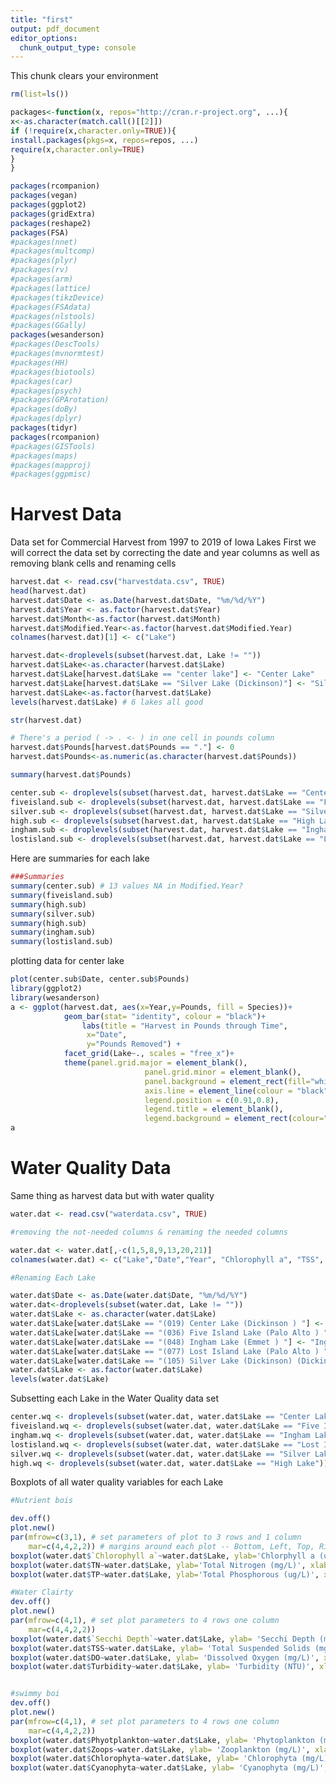 ```yaml
---
title: "first"
output: pdf_document
editor_options: 
  chunk_output_type: console
---
```


This chunk clears your environment
```r
rm(list=ls())
```

```r

packages<-function(x, repos="http://cran.r-project.org", ...){
x<-as.character(match.call()[[2]])
if (!require(x,character.only=TRUE)){
install.packages(pkgs=x, repos=repos, ...)
require(x,character.only=TRUE)
}
}

packages(rcompanion)
packages(vegan)
packages(ggplot2)
packages(gridExtra)
packages(reshape2)
packages(FSA)
#packages(nnet)
#packages(multcomp)
#packages(plyr)
#packages(rv)
#packages(arm)
#packages(lattice)
#packages(tikzDevice)
#packages(FSAdata)
#packages(nlstools)
#packages(GGally)
packages(wesanderson)
#packages(DescTools)
#packages(mvnormtest)
#packages(HH)
#packages(biotools)
#packages(car)
#packages(psych)
#packages(GPArotation)
#packages(doBy)
#packages(dplyr)
packages(tidyr)
packages(rcompanion)
#packages(GISTools)
#packages(maps)
#packages(mapproj)
#packages(ggpmisc)
```

# Harvest Data
Data set for Commercial Harvest from 1997 to 2019 of Iowa Lakes
First we will correct the data set by correcting the date and year columns as well as removing blank cells and renaming cells

```r
harvest.dat <- read.csv("harvestdata.csv", TRUE)
head(harvest.dat)
harvest.dat$Date <- as.Date(harvest.dat$Date, "%m/%d/%Y")
harvest.dat$Year <- as.factor(harvest.dat$Year)
harvest.dat$Month<-as.factor(harvest.dat$Month)
harvest.dat$Modified.Year<-as.factor(harvest.dat$Modified.Year)
colnames(harvest.dat)[1] <- c("Lake")

harvest.dat<-droplevels(subset(harvest.dat, Lake != ""))
harvest.dat$Lake<-as.character(harvest.dat$Lake)
harvest.dat$Lake[harvest.dat$Lake == "center lake"] <- "Center Lake"
harvest.dat$Lake[harvest.dat$Lake == "Silver Lake (Dickinson)"] <- "Silver Lake"
harvest.dat$Lake<-as.factor(harvest.dat$Lake)
levels(harvest.dat$Lake) # 6 lakes all good

str(harvest.dat)

# There's a period ( -> . <- ) in one cell in pounds column
harvest.dat$Pounds[harvest.dat$Pounds == "."] <- 0
harvest.dat$Pounds<-as.numeric(as.character(harvest.dat$Pounds))

summary(harvest.dat$Pounds)
```

```r
center.sub <- droplevels(subset(harvest.dat, harvest.dat$Lake == "Center Lake"))
fiveisland.sub <- droplevels(subset(harvest.dat, harvest.dat$Lake == "Five Island Lake"))
silver.sub <- droplevels(subset(harvest.dat, harvest.dat$Lake == "Silver Lake"))
high.sub <- droplevels(subset(harvest.dat, harvest.dat$Lake == "High Lake"))
ingham.sub <- droplevels(subset(harvest.dat, harvest.dat$Lake == "Ingham Lake"))
lostisland.sub <- droplevels(subset(harvest.dat, harvest.dat$Lake == "Lost Island Lake"))

```

Here are summaries for each lake

```r
###Summaries
summary(center.sub) # 13 values NA in Modified.Year?
summary(fiveisland.sub)
summary(high.sub)
summary(silver.sub)
summary(high.sub)
summary(ingham.sub)
summary(lostisland.sub)

```

plotting data for center lake
```r
plot(center.sub$Date, center.sub$Pounds)
library(ggplot2)
library(wesanderson)
a <- ggplot(harvest.dat, aes(x=Year,y=Pounds, fill = Species))+
            geom_bar(stat= "identity", colour = "black")+
                labs(title = "Harvest in Pounds through Time",
                 x="Date",
                 y="Pounds Removed") +
            facet_grid(Lake~., scales = "free_x")+
            theme(panel.grid.major = element_blank(), 
                              panel.grid.minor = element_blank(),
                              panel.background = element_rect(fill="white",colour="grey50"), 
                              axis.line = element_line(colour = "black"),
                              legend.position = c(0.91,0.8),
                              legend.title = element_blank(),
                              legend.background = element_rect(colour="grey20"))
a
```



# Water Quality Data

Same thing as harvest data but with water quality

```r
water.dat <- read.csv("waterdata.csv", TRUE)

#removing the not-needed columns & renaming the needed columns

water.dat <- water.dat[,-c(1,5,8,9,13,20,21)]
colnames(water.dat) <- c("Lake","Date","Year", "Chlorophyll a", "TSS", "TN", "TP", "TP Reactive", "Depth", "Secchi Depth", "Averge Temp", "Average pH", "DO Saturation", "DO", "Turbidity", "Phyotplankton", "Zoops", "Chlorophyta", "Cyanophyta")

#Renaming Each Lake

water.dat$Date <- as.Date(water.dat$Date, "%m/%d/%Y")
water.dat<-droplevels(subset(water.dat, Lake != ""))
water.dat$Lake <- as.character(water.dat$Lake)
water.dat$Lake[water.dat$Lake == "(019) Center Lake (Dickinson ) "] <- "Center Lake"
water.dat$Lake[water.dat$Lake == "(036) Five Island Lake (Palo Alto ) "] <- "Five Island Lake"
water.dat$Lake[water.dat$Lake == "(048) Ingham Lake (Emmet ) "] <- "Ingham Lake"
water.dat$Lake[water.dat$Lake == "(077) Lost Island Lake (Palo Alto ) "] <- "Lost Island Lake"
water.dat$Lake[water.dat$Lake == "(105) Silver Lake (Dickinson) (Dickinson ) "] <- "Silver Lake"
water.dat$Lake <- as.factor(water.dat$Lake)
levels(water.dat$Lake)

```

Subsetting each Lake in the Water Quality data set

```r

center.wq <- droplevels(subset(water.dat, water.dat$Lake == "Center Lake"))
fiveisland.wq <- droplevels(subset(water.dat, water.dat$Lake == "Five Island Lake"))
ingham.wq <- droplevels(subset(water.dat, water.dat$Lake == "Ingham Lake"))
lostisland.wq <- droplevels(subset(water.dat, water.dat$Lake == "Lost Island Lake"))
silver.wq <- droplevels(subset(water.dat, water.dat$Lake == "Silver Lake"))
high.wq <- droplevels(subset(water.dat, water.dat$Lake == "High Lake"))
```

Boxplots of all water quality variables for each Lake 

```r

#Nutrient bois

dev.off()
plot.new()
par(mfrow=c(3,1), # set parameters of plot to 3 rows and 1 column
    mar=c(4,4,2,2)) # margins around each plot -- Bottom, Left, Top, Right
boxplot(water.dat$`Chlorophyll a`~water.dat$Lake, ylab='Chlorphyll a (ug/L)', xlab='Lake', main= 'Chlorphyll a Concentrations of Each Lake')
boxplot(water.dat$TN~water.dat$Lake, ylab='Total Nitrogen (mg/L)', xlab='Lake', main= 'Total Nitrogen Concentrations of Each Lake')
boxplot(water.dat$TP~water.dat$Lake, ylab='Total Phosphorous (ug/L)', xlab='Lake', main= 'Total Phosphorous Concentrations of Each Lake')

#Water Clairty
dev.off()
plot.new()
par(mfrow=c(4,1), # set plot parameters to 4 rows one column
    mar=c(4,4,2,2))
boxplot(water.dat$`Secchi Depth`~water.dat$Lake, ylab= 'Secchi Depth (m)', xlab= 'Lake', main = 'Secchi Depth of Each Lake')
boxplot(water.dat$TSS~water.dat$Lake, ylab= 'Total Suspended Solids (mg/L)', xlab= 'Lake', main = 'Total Suspended Solids of Each Lake')
boxplot(water.dat$DO~water.dat$Lake, ylab= 'Dissolved Oxygen (mg/L)', xlab= 'Lake', main = 'Dissolved Oxygen of Each Lake')
boxplot(water.dat$Turbidity~water.dat$Lake, ylab= 'Turbidity (NTU)', xlab= 'Lake', main = 'Turbidity of Each Lake')


#swimmy boi
dev.off()
plot.new()
par(mfrow=c(4,1), # set plot parameters to 4 rows one column
    mar=c(4,4,2,2))
boxplot(water.dat$Phyotplankton~water.dat$Lake, ylab= 'Phytoplankton (mg/L)', xlab= 'Lake', main = 'Phytoplankton Densities of Each Lake')
boxplot(water.dat$Zoops~water.dat$Lake, ylab= 'Zooplankton (mg/L)', xlab= 'Lake', main = 'Zooplankton Densities of Each Lake')
boxplot(water.dat$Chlorophyta~water.dat$Lake, ylab= 'Chlorophyta (mg/L)', xlab= 'Lake', main= 'Chlorophyta Densities of Each Lake')
boxplot(water.dat$Cyanophyta~water.dat$Lake, ylab= 'Cyanophyta (mg/L)', xlab= 'Lake', main= 'Cyanophyta Densities of Each Lake')

```